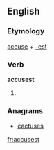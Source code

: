 ==English==

===Etymology===
[[accuse]] + [[-est]]

===Verb===
'''accusest'''

# {{context|archaic|lang=en}} {{en-archaic second-person singular of|accuse}}

===Anagrams===
* [[cactuses#English|cactuses]]

[[fr:accusest]]
